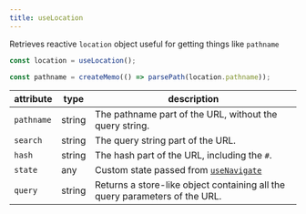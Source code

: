 ```yaml
---
title: useLocation
---
```


Retrieves reactive `location` object useful for getting things like `pathname`

```js
const location = useLocation();

const pathname = createMemo(() => parsePath(location.pathname));
```

| attribute  | type   | description                                                                              |
|------------|--------|------------------------------------------------------------------------------------------|
| `pathname` | string | The pathname part of the URL, without the query string.                                  |
| `search`   | string | The query string part of the URL.                                                        |
| `hash`     | string | The hash part of the URL, including the `#`.                                             |
| `state`    | any    | Custom state passed from [`useNavigate`](/reference/solid-start/primitives/use-navigate) |
| `query`    | string |  Returns a store-like object containing all the query parameters of the URL. |        